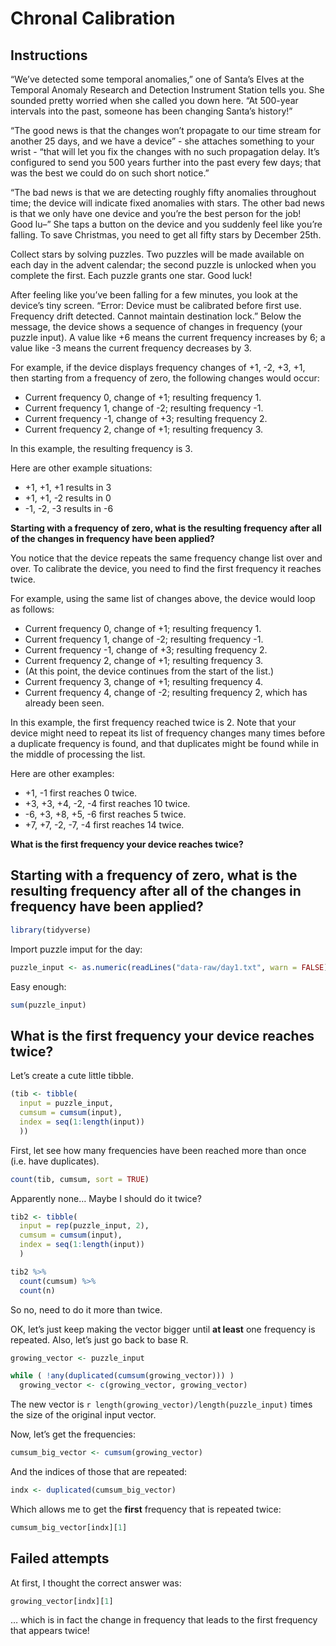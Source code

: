 # Chronal Calibration {#day1}

## Instructions {-}

"We've detected some temporal anomalies," one of Santa's Elves at the Temporal Anomaly Research and Detection Instrument Station tells you. She sounded pretty worried when she called you down here. "At 500-year intervals into the past, someone has been changing Santa's history!"

"The good news is that the changes won't propagate to our time stream for another 25 days, and we have a device" - she attaches something to your wrist - "that will let you fix the changes with no such propagation delay. It's configured to send you 500 years further into the past every few days; that was the best we could do on such short notice."

"The bad news is that we are detecting roughly fifty anomalies throughout time; the device will indicate fixed anomalies with stars. The other bad news is that we only have one device and you're the best person for the job! Good lu--" She taps a button on the device and you suddenly feel like you're falling. To save Christmas, you need to get all fifty stars by December 25th.

Collect stars by solving puzzles. Two puzzles will be made available on each day in the advent calendar; the second puzzle is unlocked when you complete the first. Each puzzle grants one star. Good luck!

After feeling like you've been falling for a few minutes, you look at the device's tiny screen. "Error: Device must be calibrated before first use. Frequency drift detected. Cannot maintain destination lock." Below the message, the device shows a sequence of changes in frequency (your puzzle input). A value like +6 means the current frequency increases by 6; a value like -3 means the current frequency decreases by 3.

For example, if the device displays frequency changes of +1, -2, +3, +1, then starting from a frequency of zero, the following changes would occur:

* Current frequency  0, change of +1; resulting frequency  1.
* Current frequency  1, change of -2; resulting frequency -1.
* Current frequency -1, change of +3; resulting frequency  2.
* Current frequency  2, change of +1; resulting frequency  3.

In this example, the resulting frequency is 3.

Here are other example situations:

* +1, +1, +1 results in  3
* +1, +1, -2 results in  0
* -1, -2, -3 results in -6

**Starting with a frequency of zero, what is the resulting frequency after all of the changes in frequency have been applied?**

You notice that the device repeats the same frequency change list over and over. To calibrate the device, you need to find the first frequency it reaches twice.

For example, using the same list of changes above, the device would loop as follows:

* Current frequency  0, change of +1; resulting frequency  1.
* Current frequency  1, change of -2; resulting frequency -1.
* Current frequency -1, change of +3; resulting frequency  2.
* Current frequency  2, change of +1; resulting frequency  3.
* (At this point, the device continues from the start of the list.)
* Current frequency  3, change of +1; resulting frequency  4.
* Current frequency  4, change of -2; resulting frequency  2, which has already been seen.

In this example, the first frequency reached twice is 2. Note that your device might need to repeat its list of frequency changes many times before a duplicate frequency is found, and that duplicates might be found while in the middle of processing the list.

Here are other examples:

* +1, -1 first reaches 0 twice.
* +3, +3, +4, -2, -4 first reaches 10 twice.
* -6, +3, +8, +5, -6 first reaches 5 twice.
* +7, +7, -2, -7, -4 first reaches 14 twice.

**What is the first frequency your device reaches twice?**

## Starting with a frequency of zero, what is the resulting frequency after all of the changes in frequency have been applied?

```r
library(tidyverse)
```

Import puzzle imput for the day:

```r
puzzle_input <- as.numeric(readLines("data-raw/day1.txt", warn = FALSE))
```

Easy enough:

```r
sum(puzzle_input)
```

## What is the first frequency your device reaches twice?

Let's create a cute little tibble. 

```r
(tib <- tibble(
  input = puzzle_input, 
  cumsum = cumsum(input),
  index = seq(1:length(input))
  ))
```

First, let see how many frequencies have been reached more than once (i.e. have duplicates).

```r
count(tib, cumsum, sort = TRUE)
```

Apparently none... Maybe I should do it twice?

```r
tib2 <- tibble(
  input = rep(puzzle_input, 2), 
  cumsum = cumsum(input),
  index = seq(1:length(input))
  )

tib2 %>% 
  count(cumsum) %>% 
  count(n)
```

So no, need to do it more than twice.

OK, let's just keep making the vector bigger until __at least__ one frequency is repeated. Also, let's just go back to base R.

```r
growing_vector <- puzzle_input

while ( !any(duplicated(cumsum(growing_vector))) ) 
  growing_vector <- c(growing_vector, growing_vector)
```

The new vector is `r length(growing_vector)/length(puzzle_input)` times the size of the original input vector.

Now, let's get the frequencies:

```r
cumsum_big_vector <- cumsum(growing_vector)
```

And the indices of those that are repeated:

```r
indx <- duplicated(cumsum_big_vector)
```

Which allows me to get the __first__ frequency that is repeated twice:

```r
cumsum_big_vector[indx][1]
```

## Failed attempts {-}

At first, I thought the correct answer was:

```r
growing_vector[indx][1]
```

... which is in fact the change in frequency that leads to the first frequency that appears twice!


